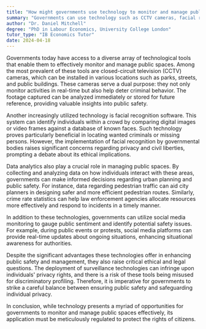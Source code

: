 ```yaml
---
title: "How might governments use technology to monitor and manage public spaces?"
summary: "Governments can use technology such as CCTV cameras, facial recognition software, and data analytics to monitor and manage public spaces."
author: "Dr. Daniel Mitchell"
degree: "PhD in Labour Economics, University College London"
tutor_type: "IB Economics Tutor"
date: 2024-04-18
---
```


Governments today have access to a diverse array of technological tools that enable them to effectively monitor and manage public spaces. Among the most prevalent of these tools are closed-circuit television (CCTV) cameras, which can be installed in various locations such as parks, streets, and public buildings. These cameras serve a dual purpose: they not only monitor activities in real-time but also help deter criminal behavior. The footage captured can be analyzed immediately or stored for future reference, providing valuable insights into public safety.

Another increasingly utilized technology is facial recognition software. This system can identify individuals within a crowd by comparing digital images or video frames against a database of known faces. Such technology proves particularly beneficial in locating wanted criminals or missing persons. However, the implementation of facial recognition by governmental bodies raises significant concerns regarding privacy and civil liberties, prompting a debate about its ethical implications.

Data analytics also play a crucial role in managing public spaces. By collecting and analyzing data on how individuals interact with these areas, governments can make informed decisions regarding urban planning and public safety. For instance, data regarding pedestrian traffic can aid city planners in designing safer and more efficient pedestrian routes. Similarly, crime rate statistics can help law enforcement agencies allocate resources more effectively and respond to incidents in a timely manner.

In addition to these technologies, governments can utilize social media monitoring to gauge public sentiment and identify potential safety issues. For example, during public events or protests, social media platforms can provide real-time updates about ongoing situations, enhancing situational awareness for authorities.

Despite the significant advantages these technologies offer in enhancing public safety and management, they also raise critical ethical and legal questions. The deployment of surveillance technologies can infringe upon individuals' privacy rights, and there is a risk of these tools being misused for discriminatory profiling. Therefore, it is imperative for governments to strike a careful balance between ensuring public safety and safeguarding individual privacy.

In conclusion, while technology presents a myriad of opportunities for governments to monitor and manage public spaces effectively, its application must be meticulously regulated to protect the rights of citizens.
    